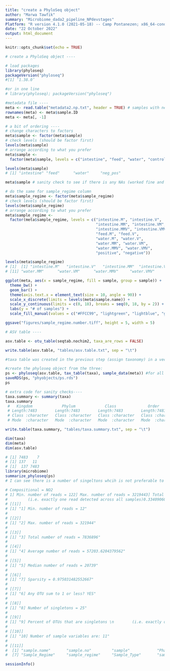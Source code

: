 ```yaml
---
title: "create a PhyloSeq object"
author: "Marwa Tawfik"
summary: "Microbiome_dada2_pipeline_NPdevstages"
Platform: "R version 4.1.0 (2021-05-18) -- Camp Pontanezen; x86_64-conda-linux-gnu (64-bit)"
date: "22 October 2022"
output: html_document
---
```



```r
knitr::opts_chunk$set(echo = TRUE)
```


```r
# create a PhyloSeq object ----

# load packages 
library(phyloseq)
packageVersion("phyloseq")
#[1] ‘1.38.0’

#or in one line 
# library(phyloseq); packageVersion("phyloseq")
```


```r
#metadata file ----
meta <- read.table("metadata2.np.txt", header = TRUE) # samples with neg and pos
rownames(meta) <- meta$sample.ID
meta <- meta[, -1]
```


```r

# a bit of ordering ----
# change characters to factors
meta$sample <- factor(meta$sample)
# check levels (should be factor first)
levels(meta$sample)
# arrange according to what you prefer 
meta$sample <- 
  factor(meta$sample, levels = c("intestine", "feed", "water", "control-+"))

levels(meta$sample)
# [1] "intestine" "feed"      "water"     "neg_pos"  

meta$sample # sanity check to see if there is any NAs (worked fine and ordered well if there is no NAs)

# do the same for sample_regime column
meta$sample_regime <- factor(meta$sample_regime)
# check levels (should be factor first)
levels(meta$sample_regime)
# arrange according to what you prefer 
meta$sample_regime <- 
  factor(meta$sample_regime, levels = c("intestine.M", "intestine.V", 
                                        "intestine.MM", "intestine.VM", 
                                        "intestine.MMV", "intestine.VMV",
                                        "feed.M", "feed.V",
                                        "water.M", "water.V",
                                        "water.MM", "water.VM",
                                        "water.MMV", "water.VMV",
                                        "positive", "negative"))

levels(meta$sample_regime)
# [1]  [1] "intestine.M"   "intestine.V"   "intestine.MM"  "intestine.VM"  "intestine.MMV" "intestine.VMV" "feed.M"        "feed.V"        "water.M"       "water.V"      
# [11] "water.MM"      "water.VM"      "water.MMV"     "water.VMV"     "+-"           

ggplot(meta, aes(x = sample_regime, fill = sample, group = sample)) + 
  theme_bw() +
  geom_bar() + 
  theme(axis.text.x = element_text(size = 10, angle = 90)) +
  scale_x_discrete(limits = levels(meta$sample.name)) +
  scale_y_continuous(limits = c(0, 18), breaks = seq(0, 18, by = 2)) +
  labs(y = "# of samples") +
  scale_fill_manual(values = c("#FFCC99", "lightgreen", "lightblue", "grey"))

ggsave("figures/sample_regime.number.tiff", height = 5, width = 5)
```


```r
# ASV table ----

asv.table <- otu_table(seqtab.nochim2, taxa_are_rows = FALSE)

write.table(asv.table, "tables/asv.table.txt", sep = "\t")

#taxa table was created in the previous step (assign taxonomy) in a vector called taxa ----

#create the phyloseq object from the three:
ps <- phyloseq(asv.table, tax_table(taxa), sample_data(meta)) #for all taxa levels including spp
saveRDS(ps, "phyobjects/ps.rds")
ps
```


```r
# extra code for sanity checks----
taxa.summary <- summary(taxa)
taxa.summary
 #   Kingdom             Phylum             Class              Order              Family             Genus             Species         
 # Length:7483        Length:7483        Length:7483        Length:7483        Length:7483        Length:7483        Length:7483       
 # Class :character   Class :character   Class :character   Class :character   Class :character   Class :character   Class :character  
 # Mode  :character   Mode  :character   Mode  :character   Mode  :character   Mode  :character   Mode  :character   Mode  :character 

write.table(taxa.summary, "tables/taxa.summary.txt", sep = "\t")

dim(taxa)
dim(meta)
dim(asv.table)

# [1] 7483    7
# [1] 137   11
# [1]  137 7483
library(microbiome)
summarize_phyloseq(ps)
# I can see there is a number of singeltons whcih is not preferable to be removed

# Compositional = NO2
# 1] Min. number of reads = 122] Max. number of reads = 3219443] Total number of reads = 78368964] Average number of reads = 57203.62043795625] Median number of reads = 207397] Sparsity = 0.9750314825526676] Any OTU sum to 1 or less? YES8] Number of singletons = 259] Percent of OTUs that are singletons
#         (i.e. exactly one read detected across all samples)0.33409060537217710] Number of sample variables are: 11sample.namesample.nosamplePhaseRegionRegimeSample_Regimesample_regimeSample_Typesample_or_controlsample.name.12
# [[1]]
# [1] "1] Min. number of reads = 12"
# 
# [[2]]
# [1] "2] Max. number of reads = 321944"
# 
# [[3]]
# [1] "3] Total number of reads = 7836896"
# 
# [[4]]
# [1] "4] Average number of reads = 57203.6204379562"
# 
# [[5]]
# [1] "5] Median number of reads = 20739"
# 
# [[6]]
# [1] "7] Sparsity = 0.975031482552667"
# 
# [[7]]
# [1] "6] Any OTU sum to 1 or less? YES"
# 
# [[8]]
# [1] "8] Number of singletons = 25"
# 
# [[9]]
# [1] "9] Percent of OTUs that are singletons \n        (i.e. exactly one read detected across all samples)0.334090605372177"
# 
# [[10]]
# [1] "10] Number of sample variables are: 11"
# 
# [[11]]
#  [1] "sample.name"       "sample.no"         "sample"            "Phase"             "Region"            "Regime"
#  [7] "Sample_Regime"     "sample_regime"     "Sample_Type"       "sample_or_control" "sample.name.1"

```


```r
sessionInfo()
```